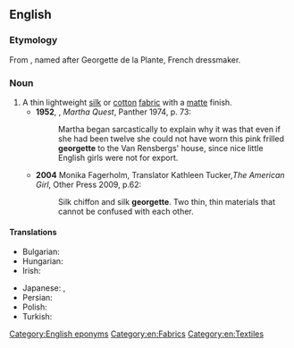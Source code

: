 {{also|Georgette}}
==English==
{{wikipedia}}

===Etymology===
From {{etyl|fr|en}} {{m|fr|georgette}}, named after Georgette de la Plante, French dressmaker.

===Noun===
{{en-noun}}

# A thin lightweight [[silk]] or [[cotton]] [[fabric]] with a [[matte]] finish.
#* '''1952''', {{w|Doris Lessing}}, ''Martha Quest'', Panther 1974, p. 73:
#*: Martha began sarcastically to explain why it was that even if she had been twelve she could not have worn this pink frilled '''georgette''' to the Van Rensbergs' house, since nice little English girls were not for export.
#* '''2004''' Monika Fagerholm, Translator Kathleen Tucker,''The American Girl'', Other Press 2009, p.62:
#*: Silk chiffon and silk '''georgette'''. Two thin, thin materials that cannot be confused with each other.

====Translations====
{{trans-top|fabric}}
* Bulgarian: {{t|bg|жоржет|m|sc=Cyrl}}
* Hungarian: {{t|hu|zsorzsett}}
* Irish: {{t|ga|seoirséad|m}}
{{trans-mid}}
* Japanese: {{t|ja|ジョーゼット|tr=jōzetto}}, {{t|ja|経緯縮緬|tr=たてよこちりめん, tateyoko chirimen}}
* Persian: {{t+|fa|ژرژت|tr=žoržet|sc=fa-Arab}}
* Polish: {{t+|pl|żorżeta|f}}
* Turkish: {{t+|tr|jorjet}}
{{trans-bottom}}

[[Category:English eponyms]]
[[Category:en:Fabrics]]
[[Category:en:Textiles]]